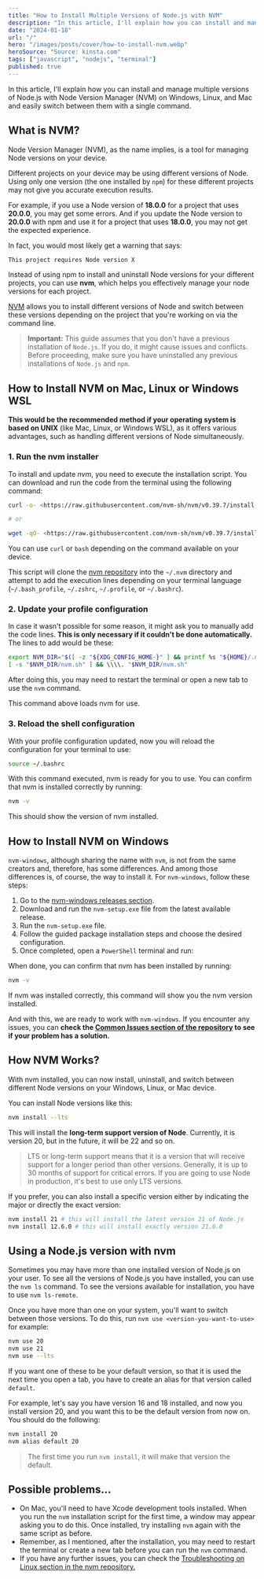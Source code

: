 ```yaml
---
title: "How to Install Multiple Versions of Node.js with NVM"
description: "In this article, I'll explain how you can install and manage multiple versions of Node.js using Node Version Manager (NVM) on Windows, Linux, and Mac."
date: "2024-01-18"
url: "/"
hero: "/images/posts/cover/how-to-install-nvm.webp"
heroSource: "Source: kinsta.com"
tags: ["javascript", "nodejs", "terminal"]
published: true
---
```


In this article, I'll explain how you can install and manage multiple versions of Node.js with Node Version Manager (NVM) on Windows, Linux, and Mac and easily switch between them with a single command.

## What is NVM?

Node Version Manager (NVM), as the name implies, is a tool for managing Node versions on your device.

Different projects on your device may be using different versions of Node. Using only one version (the one installed by `npm`) for these different projects may not give you accurate execution results.

For example, if you use a Node version of **18.0.0** for a project that uses **20.0.0**, you may get some errors. And if you update the Node version to **20.0.0** with npm and use it for a project that uses **18.0.0**, you may not get the expected experience.

In fact, you would most likely get a warning that says:

```bash
This project requires Node version X

```

Instead of using npm to install and uninstall Node versions for your different projects, you can use **nvm**, which helps you effectively manage your node versions for each project.

[NVM](https://github.com/nvm-sh/nvm) allows you to install different versions of Node and switch between these versions depending on the project that you're working on via the command line.

> **Important:** This guide assumes that you don't have a previous installation of `Node.js`. If you do, it might cause issues and conflicts. Before proceeding, make sure you have uninstalled any previous installations of `Node.js` and `npm`.

## How to Install NVM on Mac, Linux or Windows WSL

**This would be the recommended method if your operating system is based on UNIX** (like Mac, Linux, or Windows WSL), as it offers various advantages, such as handling different versions of Node simultaneously.

### 1. Run the nvm installer

To install and update _nvm_, you need to execute the installation script. You can download and run the code from the terminal using the following command:

```bash
curl -o- <https://raw.githubusercontent.com/nvm-sh/nvm/v0.39.7/install.sh> | bash

# or

wget -qO- <https://raw.githubusercontent.com/nvm-sh/nvm/v0.39.7/install.sh> | bash

```

You can use `curl` or `bash` depending on the command available on your device.

This script will clone the [nvm repository](https://github.com/nvm-sh/nvm) into the `~/.nvm` directory and attempt to add the execution lines depending on your terminal language (`~/.bash_profile`, `~/.zshrc`, `~/.profile`, or `~/.bashrc`).

### 2. Update your profile configuration

In case it wasn't possible for some reason, it might ask you to manually add the code lines. **This is only necessary if it couldn't be done automatically.** The lines to add would be these:

```bash
export NVM_DIR="$([ -z "${XDG_CONFIG_HOME-}" ] && printf %s "${HOME}/.nvm" || printf %s "${XDG_CONFIG_HOME}/nvm")"
[ -s "$NVM_DIR/nvm.sh" ] && \\\\. "$NVM_DIR/nvm.sh"

```

After doing this, you may need to restart the terminal or open a new tab to use the `nvm` command.

This command above loads nvm for use.

### 3. Reload the shell configuration

With your profile configuration updated, now you will reload the configuration for your terminal to use:

```bash
source ~/.bashrc

```

With this command executed, nvm is ready for you to use. You can confirm that nvm is installed correctly by running:

```bash
nvm -v

```

This should show the version of nvm installed.

## How to Install NVM on Windows

`nvm-windows`, although sharing the name with `nvm`, is not from the same creators and, therefore, has some differences. And among those differences is, of course, the way to install it. For `nvm-windows`, follow these steps:

1. Go to the [nvm-windows releases section](https://github.com/coreybutler/nvm-windows/releases).
2. Download and run the `nvm-setup.exe` file from the latest available release.
3. Run the `nvm-setup.exe` file.
4. Follow the guided package installation steps and choose the desired configuration.
5. Once completed, open a `PowerShell` terminal and run:

When done, you can confirm that nvm has been installed by running:

```bash
nvm -v

```

If nvm was installed correctly, this command will show you the nvm version installed.

And with this, we are ready to work with `nvm-windows`. If you encounter any issues, you can **check the [Common Issues section of the repository](https://github.com/coreybutler/nvm-windows/wiki/Common-Issues) to see if your problem has a solution.**

## How NVM Works?

With nvm installed, you can now install, uninstall, and switch between different Node versions on your Windows, Linux, or Mac device.

You can install Node versions like this:

```bash
nvm install --lts

```

This will install the **long-term support version of Node**. Currently, it is version 20, but in the future, it will be 22 and so on.

> LTS or long-term support means that it is a version that will receive support for a longer period than other versions. Generally, it is up to 30 months of support for critical errors. If you are going to use Node in production, it's best to use only LTS versions.

If you prefer, you can also install a specific version either by indicating the major or directly the exact version:

```bash
nvm install 21 # this will install the latest version 21 of Node.js
nvm install 12.6.0 # this will install exactly version 21.6.0

```

## Using a Node.js version with nvm

Sometimes you may have more than one installed version of Node.js on your user. To see all the versions of Node.js you have installed, you can use the `nvm ls` command. To see the versions available for installation, you have to use `nvm ls-remote`.

Once you have more than one on your system, you'll want to switch between those versions. To do this, run `nvm use <version-you-want-to-use>` for example:

```bash
nvm use 20
nvm use 21
nvm use --lts

```

If you want one of these to be your default version, so that it is used the next time you open a tab, you have to create an alias for that version called `default`.

For example, let's say you have version 16 and 18 installed, and now you install version 20, and you want this to be the default version from now on. You should do the following:

```bash
nvm install 20
nvm alias default 20

```

> The first time you run `nvm install`, it will make that version the default.

## Possible problems...

- On Mac, you'll need to have Xcode development tools installed. When you run the `nvm` installation script for the first time, a window may appear asking you to do this. Once installed, try installing `nvm` again with the same script as before.
- Remember, as I mentioned, after the installation, you may need to restart the terminal or create a new tab before you can run the `nvm` command.
- If you have any further issues, you can check the [Troubleshooting on Linux section in the nvm repository.](https://github.com/nvm-sh/nvm#troubleshooting-on-linux)
